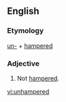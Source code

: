 ==English==

===Etymology===
[[un-]] + [[hampered]]

===Adjective===
{{en-adj}}

#Not [[hampered]].

[[vi:unhampered]]